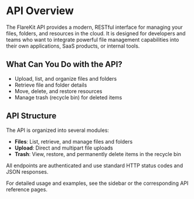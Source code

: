 # API Overview

The FlareKit API provides a modern, RESTful interface for managing your files, folders, and resources in the cloud. It is designed for developers and teams who want to integrate powerful file management capabilities into their own applications, SaaS products, or internal tools.

## What Can You Do with the API?

- Upload, list, and organize files and folders
- Retrieve file and folder details
- Move, delete, and restore resources
- Manage trash (recycle bin) for deleted items

## API Structure

The API is organized into several modules:

- **Files**: List, retrieve, and manage files and folders
- **Upload**: Direct and multipart file uploads
- **Trash**: View, restore, and permanently delete items in the recycle bin

All endpoints are authenticated and use standard HTTP status codes and JSON responses.

For detailed usage and examples, see the sidebar or the corresponding API reference pages. 